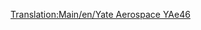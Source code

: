 [[Translation:Main/en/Yate Aerospace YAe46]]
{{Template:Vliegtuig/Nl
|Name=Yate Aerospace YAe46
|Image=[[File:en/BritishAerospaceBAe46.png|Yate Aerospace YAe46]]
|Cost=32.812 (65,624)
|Speed=947 km/h (592 MPH)
|Annual=3.515 (7,030)
|Designed=1980
|Lifespan=25
|Capacity=80 passagiers & 10 zakken post
|Description=Klein straalvliegtuig voor korte afstand vluchten. Goedkoop en lage onderhoudskosten, waarbij capaciteit opgeofferd wordt. Dit snelle vliegtuig werkt op kleine vliegvelden.
|Real-lifeWikilink=BAe 146
|Real-life=British Aerospace BAe146
}}
